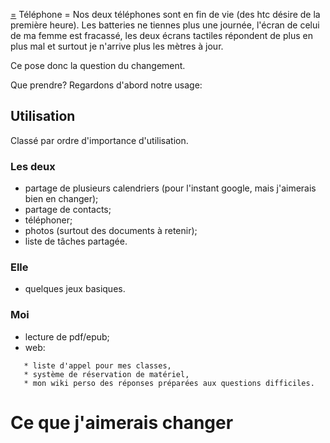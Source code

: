 [[=]] Téléphone =
Nos deux téléphones sont en fin de vie (des htc désire de la première heure).
Les batteries ne tiennes plus une journée, l'écran de celui de ma femme est
fracassé, les deux écrans tactiles répondent de plus en plus mal et surtout je
n'arrive plus les mètres à jour.

Ce pose donc la question du changement.

Que prendre? Regardons d'abord notre usage:

== Utilisation ==
Classé par ordre d'importance d'utilisation.

=== Les deux ===
* partage de plusieurs calendriers (pour l'instant google, mais j'aimerais bien en changer);
* partage de contacts;
* téléphoner;
* photos (surtout des documents à retenir);
* liste de tâches partagée.

=== Elle ===
* quelques jeux basiques.

=== Moi ===
* lecture de pdf/epub;
* web:
	* liste d'appel pour mes classes,
	* système de réservation de matériel,
	* mon wiki perso des réponses préparées aux questions difficiles.


= Ce que j'aimerais changer =

